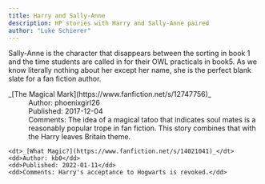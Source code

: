 ```yaml
---
title: Harry and Sally-Anne
description: HP stories with Harry and Sally-Anne paired
author: "Luke Schierer"
---
```


Sally-Anne is the character that disappears between the sorting in book 1 and the
time students are called in for their OWL practicals in book5.  As we know
literally nothing about her except her name, she is the perfect blank slate for
a fan fiction author. 

<dl>
    <dt>_[The Magical Mark](https://www.fanfiction.net/s/12747756)_</dt>
    <dd>Author: phoenixgirl26</dd>
    <dd>Published: 2017-12-04</dd>
    <dd>Comments: The idea of a magical tatoo that indicates soul mates is a
        reasonably popular trope in fan fiction.  This story combines that with
        the Harry leaves Britain theme.</dd>

    <dt>_[What Magic?](https://www.fanfiction.net/s/14021041)_</dt>
    <dd>Author: kb0</dd>
    <dd>Published: 2022-01-11</dd>
    <dd>Comments: Harry's acceptance to Hogwarts is revoked.</dd>

</dl>

